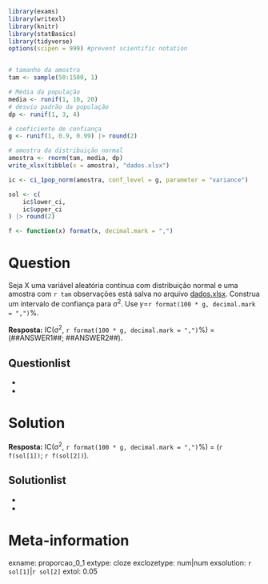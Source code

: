 ```r
library(exams)
library(writexl)
library(knitr)
library(statBasics)
library(tidyverse)
options(scipen = 999) #prevent scientific notation


# tamanho da amostra
tam <- sample(50:1500, 1)

# Média da população
media <- runif(1, 10, 20)
# desvio padrão da população
dp <- runif(1, 3, 4)

# coeficiente de confiança
g <- runif(1, 0.9, 0.99) |> round(2)

# amostra da distribuição normal
amostra <- rnorm(tam, media, dp)
write_xlsx(tibble(x = amostra), "dados.xlsx")

ic <- ci_1pop_norm(amostra, conf_level = g, parameter = "variance")

sol <- c(
    ic$lower_ci,
    ic$upper_ci
) |> round(2)

f <- function(x) format(x, decimal.mark = ",")
```

Question
========

Seja X uma variável aleatória contínua com distribuição normal e uma amostra com `r tam` observações está salva no arquivo [dados.xlsx](dados.xlsx). Construa um intervalo de confiança para &sigma;^2^. Use &#120574;=`r format(100 * g, decimal.mark = ",")`%.

**Resposta:** IC(&sigma;^2^, `r format(100 * g, decimal.mark = ",")`%) = (\#\#ANSWER1\#\#; \#\#ANSWER2\#\#).

Questionlist
------------
* 
* 

Solution
========

**Resposta:** IC(&sigma;^2^, `r format(100 * g, decimal.mark = ",")`%) = (`r f(sol[1])`; `r f(sol[2])`).

Solutionlist
------------

*
*

Meta-information
================
exname: proporcao_0_1
extype: cloze
exclozetype: num|num
exsolution: `r sol[1]`|`r sol[2]`
extol: 0.05